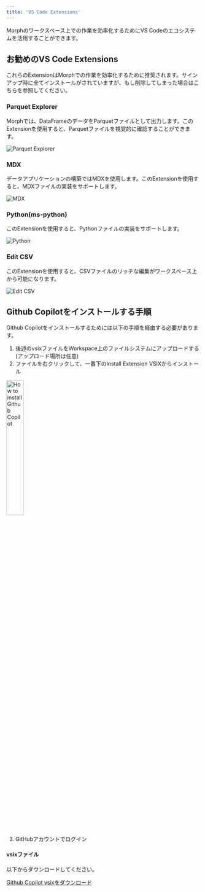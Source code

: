 ```yaml
---
title: 'VS Code Extensions'
---
```


Morphのワークスペース上での作業を効率化するためにVS Codeのエコシステムを活用することができます。

## お勧めのVS Code Extensions

これらのExtensionはMorphでの作業を効率化するために推奨されます。サインアップ時に全てインストールがされていますが、もし削除してしまった場合はこちらを参照してください。

### Parquet Explorer

Morphでは、DataFrameのデータをParquetファイルとして出力します。このExtensionを使用すると、Parquetファイルを視覚的に確認することができます。

<img
  src="/assets/images/docs/vscode-extension-parquet-explorer.png"
  alt="Parquet Explorer"
/>

### MDX

データアプリケーションの構築ではMDXを使用します。このExtensionを使用すると、MDXファイルの実装をサポートします。

<img
  src="/assets/images/docs/vscode-extension-mdx.png"
  alt="MDX"
/>

### Python(ms-python)

このExtensionを使用すると、Pythonファイルの実装をサポートします。

<img
  src="/assets/images/docs/vscode-extension-python.png"
  alt="Python"
/>

### Edit CSV

このExtensionを使用すると、CSVファイルのリッチな編集がワークスペース上から可能になります。

<img
  src="/assets/images/docs/vscode-extension-edit-csv.png"
  alt="Edit CSV"
/>

## Github Copilotをインストールする手順

Github Copilotをインストールするためには以下の手順を経由する必要があります。

1. 後述のvsixファイルをWorkspace上のファイルシステムにアップロードする (アップロード場所は任意)
2. ファイルを右クリックして、一番下のInstall Extension VSIXからインストール

<img
  src="/assets/images/docs/vscode-extension-github-copilot.png"
  alt="How to installGithub Copilot"
  width="30%"
/>

3. GitHubアカウントでログイン

#### vsixファイル

以下からダウンロードしてください。

[Github Copilot vsixをダウンロード](/assets/GitHub.copilot-1.223.1062.vsix)